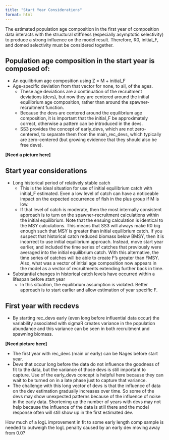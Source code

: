 ```yaml
---
title: "Start Year Considerations"
format: html
---
```


The estimated population age composition in the first year of composition data interacts with the structural stiffness (especially asymptotic selectivity) to produce a strong influence on the model result. Therefore, R0, initial_F, and domed selectivity must be considered together.

## Population age composition in the start year is composed of:
  - An equilibrium age composition using Z = M + initial_F
  - Age-specific deviation from that vector for none, to all, of the ages.
    - These age deviations are a continuation of the recruitment deviations (devs), but now they are centered around the initial equilibrium age composition, rather than around the spawner-recruitment function.
    - Because the devs are centered around the equilibrium age composition, it is important that the initial_F be approximately correct, otherwise a pattern can be introduced in the devs.
    - SS3 provides the concept of early_devs, which are not zero-centered, to separate them from the main_rec_devs, which typically are zero-centered (but growing evidence that they should also be free devs).

**[Need a picture here]**

## Start year considerations

  - Long historical period of relatively stable catch
    - This is the ideal situation for use of initial equilibrium catch with initial_F estimated. Even a low level of catch can have a noticeable impact on the expected occurrence of fish in the plus group if M is low.
    - If that level of catch is moderate, then the most internally consistent approach is to turn on the spawner-recruitment calculations within the initial equilibrium. Note that the ensuing calculation is identical to the MSY calculations. This means that SS3 will always make R0 big enough such that MSY is greater than initial equilibrium catch. If you suspect that historical catch reduced biomass below BMSY, then it is incorrect to use initial equilibrium approach. Instead, move start year earlier, and included the time series of catches that previously were averaged into the initial equilibrium catch.  With this alternative, the time series of catches will be able to create F’s greater than FMSY. Also, what was a vector of initial age composition now appears in the model as a vector of recruitments extending further back in time.
  - Substantial changes in historical catch levels have occurred within a lifespan before start year
    - In this situation, the equilibrium assumption is violated. Better approach is to start earlier and allow estimation of year specific F.


## First year with recdevs
  - By starting rec_devs early (even long before influential data occur) the variability associated with sigmaR creates variance in the population abundance and this variance can be seen in both recruitment and spawning biomass.
  
**[Need picture here]**

  - The first year with rec_devs (main or early) can be Nages before start year.
  - Devs that occur long before the data do not influence the goodness of fit to the data, but the variance of those devs is still important to capture. Use of the early_devs concept is helpful here because they can wait to be turned on in a late phase just to capture that variance.
  - The challenge with this long vector of devs is that the influence of data on the dev estimation gradually increases over time. So some of the devs may show unexpected patterns because of the influence of noise in the early data. Shortening up the number of years with devs may not help because the influence of the data is still there and the model response often will still show up in the first estimated dev.

::: {.callout-tip title="Think of it as"}
How much of a logL improvement in fit to some early length comp sample is needed to outweigh the logL penalty caused by an early dev moving away from 0.0?
:::

